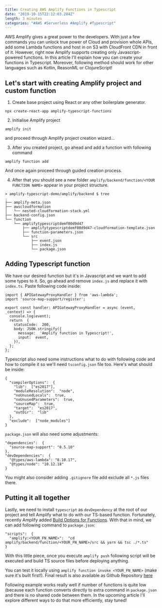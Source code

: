 ```yaml
---
title: Creating AWS Amplify Functions in Typescript
date: "2019-10-15T22:12:03.284Z"
length: 3 minutes
categories: "#AWS #Serverless #Amplify #Typescript"
---
```


AWS Amplify gives a great power to the developers. With just a few commands you can unlock true power of Cloud and provision whole APIs, add some Lambda functions and host in on S3 with CloudFront CDN in front of it. However, right now Amplify supports creating only Javascript-powered functions. In this article I'll explain how you can create your functions in Typescript. Moreover, following method should work for other languages such as Kotlin, ReasonML or ClojureScript!

## Let's start with creating Amplify project and custom function

1. Create base project using React or any other boilerplate generator.
```
npx create-react-app amplify-typescript-functions
```

2. Initialise Amplify project
```
amplify init
```

and proceed through Amplify project creation wizard...

3. After you created project, go ahead and add a function with following command
```
amplify function add
```

And once again proceed through guided creation process.

4. After that you should see a new folder `amplify/backend/function/<YOUR FUNCTION NAME>` appear in your project structure. 
```
> amplify-typescript-demo/amplify/backend $ tree
.
├── amplify-meta.json
├── awscloudformation
│   └── nested-cloudformation-stack.yml
├── backend-config.json
└── function
    └── amplifytypescriptdemf00d9d47
        ├── amplifytypescriptdemf00d9d47-cloudformation-template.json
        ├── function-parameters.json
        └── src
            ├── event.json
            ├── index.js
            └── package.json
```



## Adding Typescript function
We have our desired function but it's in Javascript and we want to add some types to it. So, go ahead and remove `index.js` and replace it with `index.ts`. Paste following code inside:
```
import { APIGatewayProxyHandler } from 'aws-lambda';
import 'source-map-support/register';

export const handler: APIGatewayProxyHandler = async (event,  _context) => {
  console.log(event);
  return  {
    statusCode:  200,
    body: JSON.stringify({
      message:  'Amplify function in Typescript!',
      input:  event,
    }),
  };
};
```

Typescript also need some instructions what to do with following code and how to compile it so we'll need `tsconfig.json` file too. Here's what should be inside:
```
{
  "compilerOptions":  {
    "lib":  ["es2017"],
    "moduleResolution":  "node",
    "noUnusedLocals":  true,
    "noUnusedParameters":  true,
    "sourceMap":  true,
    "target":  "es2017",
    "outDir":  "lib"
  },
  "exclude":  ["node_modules"]
}
```

`package.json` will also need some adjustments:
```
"dependencies":  {
  "source-map-support": "0.5.10"
},
"devDependencies":  {
  "@types/aws-lambda": "8.10.17",
  "@types/node": "10.12.18"
}
```

You might also consider adding `.gitignore` file add exclude all `*.js` files there.

## Putting it all together

Lastly, we need to install `typescript` as `devDependency` at the root of our project and tell Amplify what to do with our TS-based function. Fortunately, recently Amplify added [Build Options for Functions]([https://aws-amplify.github.io/docs/cli-toolchain/usage#functions](https://aws-amplify.github.io/docs/cli-toolchain/usage#functions)). With that in mind, we can add following command to `package.json`:
```
"scripts":  {
  "amplify:<YOUR_FN_NAME>":  "cd amplify/backend/function/<YOUR_FN_NAME>/src && yarn && tsc ./*.ts"
}
```

With this little piece, once you execute `amplify push` following script will be executed and build TS source files before deploying anything. 

You can test it locally using `amplify function invoke <YOUR_FN_NAME>` (make sure it's built first!). Final result is also available as Github Repository [here](https://github.com/RafalWilinski/amplify-typescript-demo)



Following example works really well if number of functions is quite low (because each function converts directly to extra command in `package.json` and there is no shared code between them. In the upcoming article I'll explore different ways to do that more efficiently, stay tuned! 